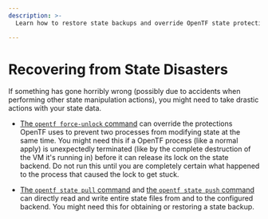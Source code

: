 ```yaml
---
description: >-
  Learn how to restore state backups and override OpenTF state protections to fix state errors with the OpenTF CLI.

---
```


# Recovering from State Disasters

If something has gone horribly wrong (possibly due to accidents when performing
other state manipulation actions), you might need to take drastic actions with
your state data.

- [The `opentf force-unlock` command](/docs/cli/commands/force-unlock) can
  override the protections OpenTF uses to prevent two processes from
  modifying state at the same time. You might need this if a OpenTF process
  (like a normal apply) is unexpectedly terminated (like by the complete
  destruction of the VM it's running in) before it can release its lock on the
  state backend. Do not run this until you are completely certain what happened
  to the process that caused the lock to get stuck.

- [The `opentf state pull` command](/docs/cli/commands/state/pull) and
  [the `opentf state push` command](/docs/cli/commands/state/push) can
  directly read and write entire state files from and to the configured backend.
  You might need this for obtaining or restoring a state backup.
